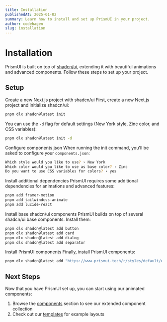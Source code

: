 ```yaml
---
title: Installation
publishedAt: 2025-01-02
summary: Learn how to install and set up PrismUI in your project.
author: codehagen
slug: installation
---
```


# Installation

PrismUI is built on top of [shadcn/ui](https://ui.shadcn.com), extending it with beautiful animations and advanced components. Follow these steps to set up your project.

## Setup

<Steps>
  <Step>Create a new Next.js project with shadcn/ui</Step>
  First, create a new Next.js project and initialize shadcn/ui:

  ```bash
  pnpm dlx shadcn@latest init
  ```

  You can use the `-d` flag for default settings (New York style, Zinc color, and CSS variables):

  ```bash
  pnpm dlx shadcn@latest init -d
  ```

  <Step>Configure components.json</Step>
  When running the init command, you'll be asked to configure your `components.json`:

  ```bash
  Which style would you like to use? › New York
  Which color would you like to use as base color? › Zinc
  Do you want to use CSS variables for colors? › yes
  ```

  <Step>Install additional dependencies</Step>
  PrismUI requires some additional dependencies for animations and advanced features:

  ```bash
  pnpm add framer-motion
  pnpm add tailwindcss-animate
  pnpm add lucide-react
  ```

  <Step>Install base shadcn/ui components</Step>
  PrismUI builds on top of several shadcn/ui base components. Install them:

  ```bash
  pnpm dlx shadcn@latest add button
  pnpm dlx shadcn@latest add card
  pnpm dlx shadcn@latest add dialog
  pnpm dlx shadcn@latest add separator
  ```

  <Step>Install PrismUI components</Step>
  Finally, install PrismUI components:

  ```bash
  pnpm dlx shadcn@latest add "https://www.prismui.tech/r/styles/default/expandable-card.json"
  ```

</Steps>

## Next Steps

Now that you have PrismUI set up, you can start using our animated components:

1. Browse the [components](/docs/components/expandable-card) section to see our extended component collection
2. Check out our [templates](/docs/components/hero) for example layouts
